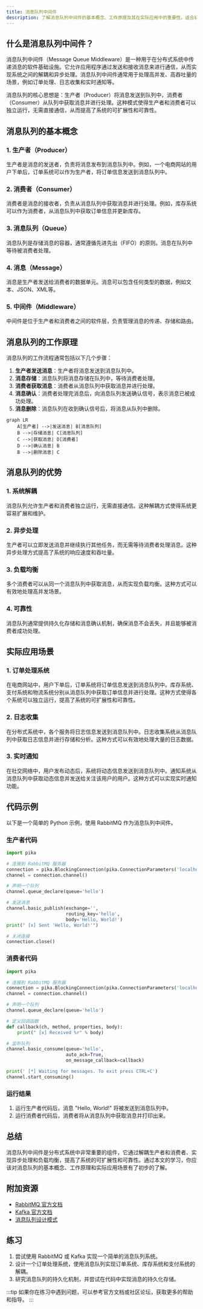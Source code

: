 ```yaml
---
title: 消息队列中间件
description: 了解消息队列中间件的基本概念、工作原理及其在实际应用中的重要性。适合初学者学习如何通过消息队列实现系统解耦和异步通信。
---
```


## 什么是消息队列中间件？

消息队列中间件（Message Queue Middleware）是一种用于在分布式系统中传递消息的软件基础设施。它允许应用程序通过发送和接收消息来进行通信，从而实现系统之间的解耦和异步处理。消息队列中间件通常用于处理高并发、高吞吐量的场景，例如订单处理、日志收集和实时通知等。

消息队列的核心思想是：生产者（Producer）将消息发送到队列中，消费者（Consumer）从队列中获取消息并进行处理。这种模式使得生产者和消费者可以独立运行，无需直接通信，从而提高了系统的可扩展性和可靠性。

## 消息队列的基本概念

### 1. 生产者（Producer）
生产者是消息的发送者，负责将消息发布到消息队列中。例如，一个电商网站的用户下单后，订单系统可以作为生产者，将订单信息发送到消息队列中。

### 2. 消费者（Consumer）
消费者是消息的接收者，负责从消息队列中获取消息并进行处理。例如，库存系统可以作为消费者，从消息队列中获取订单信息并更新库存。

### 3. 消息队列（Queue）
消息队列是存储消息的容器，通常遵循先进先出（FIFO）的原则。消息在队列中等待被消费者处理。

### 4. 消息（Message）
消息是生产者发送给消费者的数据单元。消息可以包含任何类型的数据，例如文本、JSON、XML等。

### 5. 中间件（Middleware）
中间件是位于生产者和消费者之间的软件层，负责管理消息的传递、存储和路由。

## 消息队列的工作原理

消息队列的工作流程通常包括以下几个步骤：

1. **生产者发送消息**：生产者将消息发送到消息队列中。
2. **消息存储**：消息队列将消息存储在队列中，等待消费者处理。
3. **消费者获取消息**：消费者从消息队列中获取消息并进行处理。
4. **消息确认**：消费者处理完消息后，向消息队列发送确认信号，表示消息已被成功处理。
5. **消息删除**：消息队列在收到确认信号后，将消息从队列中删除。

```mermaid
graph LR
    A[生产者] -->|发送消息| B[消息队列]
    B -->|存储消息| C[消息队列]
    C -->|获取消息| D[消费者]
    D -->|确认消息| B
    B -->|删除消息| C
```

## 消息队列的优势

### 1. 系统解耦
消息队列允许生产者和消费者独立运行，无需直接通信。这种解耦方式使得系统更容易扩展和维护。

### 2. 异步处理
生产者可以立即发送消息并继续执行其他任务，而无需等待消费者处理消息。这种异步处理方式提高了系统的响应速度和吞吐量。

### 3. 负载均衡
多个消费者可以从同一个消息队列中获取消息，从而实现负载均衡。这种方式可以有效地处理高并发场景。

### 4. 可靠性
消息队列通常提供持久化存储和消息确认机制，确保消息不会丢失，并且能够被消费者成功处理。

## 实际应用场景

### 1. 订单处理系统
在电商网站中，用户下单后，订单系统将订单信息发送到消息队列中。库存系统、支付系统和物流系统分别从消息队列中获取订单信息并进行处理。这种方式使得各个系统可以独立运行，提高了系统的可扩展性和可靠性。

### 2. 日志收集
在分布式系统中，各个服务将日志信息发送到消息队列中。日志收集系统从消息队列中获取日志信息并进行存储和分析。这种方式可以有效地处理大量的日志数据。

### 3. 实时通知
在社交网络中，用户发布动态后，系统将动态信息发送到消息队列中。通知系统从消息队列中获取动态信息并发送给关注该用户的用户。这种方式可以实现实时通知功能。

## 代码示例

以下是一个简单的 Python 示例，使用 RabbitMQ 作为消息队列中间件。

### 生产者代码

```python
import pika

# 连接到 RabbitMQ 服务器
connection = pika.BlockingConnection(pika.ConnectionParameters('localhost'))
channel = connection.channel()

# 声明一个队列
channel.queue_declare(queue='hello')

# 发送消息
channel.basic_publish(exchange='',
                      routing_key='hello',
                      body='Hello, World!')
print(" [x] Sent 'Hello, World!'")

# 关闭连接
connection.close()
```

### 消费者代码

```python
import pika

# 连接到 RabbitMQ 服务器
connection = pika.BlockingConnection(pika.ConnectionParameters('localhost'))
channel = connection.channel()

# 声明一个队列
channel.queue_declare(queue='hello')

# 定义回调函数
def callback(ch, method, properties, body):
    print(" [x] Received %r" % body)

# 监听队列
channel.basic_consume(queue='hello',
                      auto_ack=True,
                      on_message_callback=callback)

print(' [*] Waiting for messages. To exit press CTRL+C')
channel.start_consuming()
```

### 运行结果

1. 运行生产者代码后，消息 "Hello, World!" 将被发送到消息队列中。
2. 运行消费者代码后，消费者将从消息队列中获取消息并打印出来。

## 总结

消息队列中间件是分布式系统中非常重要的组件，它通过解耦生产者和消费者、实现异步处理和负载均衡，提高了系统的可扩展性和可靠性。通过本文的学习，你应该对消息队列的基本概念、工作原理和实际应用场景有了初步的了解。

## 附加资源

- [RabbitMQ 官方文档](https://www.rabbitmq.com/documentation.html)
- [Kafka 官方文档](https://kafka.apache.org/documentation/)
- [消息队列设计模式](https://www.oreilly.com/library/view/designing-data-intensive-applications/9781491903063/)

## 练习

1. 尝试使用 RabbitMQ 或 Kafka 实现一个简单的消息队列系统。
2. 设计一个订单处理系统，使用消息队列实现订单系统、库存系统和支付系统的解耦。
3. 研究消息队列的持久化机制，并尝试在代码中实现消息的持久化存储。

:::tip
如果你在练习中遇到问题，可以参考官方文档或社区论坛，获取更多的帮助和指导。
:::